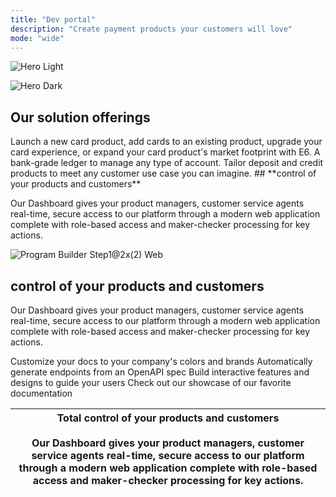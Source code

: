 ```yaml
---
title: "Dev portal"
description: "Create payment products your customers will love"
mode: "wide"
---
```


<img
  className="block dark:hidden"
  src="/images/hero-light.png"
  alt="Hero Light"
/>

<img
  className="hidden dark:block mx-auto"
  src="/Devportal.png"
  alt="Hero Dark"
  title=""
/>

## Our solution offerings

<CardGroup cols={2}>
  <Card title="Cards" icon="pen-to-square" href="https://mintlify.com/docs/quickstart" cta="Learn more">
    Launch a new card product, add cards to an existing product, upgrade your card experience, or expand your card product's market footprint with E6.
  </Card>
  <Card title="Ledger" icon="image" href="https://mintlify.com/docs/development" cta="Learn more">
    A bank-grade ledger to manage any type of account. Tailor deposit and credit products to meet any customer use case you can imagine.
  </Card>
</CardGroup>


<Frame>
  ## **control of your products and customers** 

  Our Dashboard gives your product managers, customer service agents real-time, secure access to our platform through a modern web application complete with role-based access and maker-checker processing for key actions.

  ![Program Builder Step1@2x(2) Web](/images/ProgramBuilder-Step1@2x\(2\).webp)
</Frame>

## **control of your products and customers** 

Our Dashboard gives your product managers, customer service agents real-time, secure access to our platform through a modern web application complete with role-based access and maker-checker processing for key actions.

<CardGroup cols={2}>
  <Card title="Customize Style" icon="palette" href="https://mintlify.com/docs/settings/global">
    Customize your docs to your company's colors and brands
  </Card>
  <Card title="Reference APIs" icon="code" href="https://mintlify.com/docs/api-playground/openapi">
    Automatically generate endpoints from an OpenAPI spec
  </Card>
  <Card title="Add Components" icon="screwdriver-wrench" href="https://mintlify.com/docs/content/components/accordions">
    Build interactive features and designs to guide your users
  </Card>
  <Card title="Get Inspiration" icon="stars" href="https://mintlify.com/customers">
    Check out our showcase of our favorite documentation
  </Card>
</CardGroup>

<Note>
  
</Note>

| **Total control of your products and customers**<br /><br />Our Dashboard gives your product managers, customer service agents real-time, secure access to our platform through a modern web application complete with role-based access and maker-checker processing for key actions. |
| -------------------------------------------------------------------------------------------------------------------------------------------------------------------------------------------------------------------------------------------------------------------------------------- |